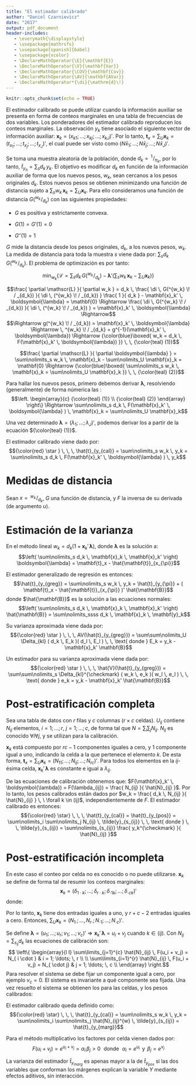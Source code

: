 ```yaml
---
title: "El estimador calibrado"
author: "Daniel Czarnievicz"
date: "2017"
output: pdf_document
header-includes:
   - \everymath{\displaystyle}
   - \usepackage{mathrsfs}
   - \usepackage[spanish]{babel}
   - \usepackage{xcolor}
   - \DeclareMathOperator{\E}{\mathbf{E}}
   - \DeclareMathOperator{\V}{\mathbf{Var}}
   - \DeclareMathOperator{\COV}{\mathbf{Cov}}
   - \DeclareMathOperator{\AV}{\mathbf{AVar}}
   - \DeclareMathOperator*{\di}{\mathrm{d}\!}
---
```


```r
knitr::opts_chunk$set(echo = TRUE)
```

El estimador calibrado se puede utilizar cuando la información auxiliar se presenta en forma de conteos marginales en una tabla de frecuencias de dos variables. Los ponderadores del estimador calibrado reproducen los conteos marginales. La observación $y_k$ tiene asociado el siguiente vector de información auxiliar: $\mathbf{x}_k = ( x_{k1}; \ldots; x_{kj}; \ldots; x_{kJ} )'$. Por lo tanto, $\mathbf{t}_x = \sum\nolimits_U \mathbf{x}_k = (t_{x_1}; \ldots; t_{x_j}; \ldots; t_{x_J} )'$, el cual puede ser visto como $( N \bar{x}_1; \ldots; N \bar{x}_j; \ldots; N \bar{x}_J )'$.

Se toma una muestra aleatoria de la población, donde $d_k = \, ^1 \! / _{\pi_k}$, por lo tanto, $\hat{t}_{y_{\pi}} = \sum\nolimits_s d_k \, y_k$. El objetivo es modificar $d_k$ en función de la información auxiliar de forma que los nuevos pesos, $w_k$, sean cercanos a los pesos originales $d_k$. Estos nuevos pesos se obtienen minimizando una función de distancia sujeto a $\sum\nolimits_s w_k \, \mathbf{x}_k = \sum\nolimits_U \mathbf{x}_k$. Para ello consideramos una función de distancia $G(^{w_k} \! / _{d_k})$ con las siguientes propiedades:

- $G$ es positiva y estrictamente convexa.

- $G(1) = G'(1) = 0$

- $G''(1) = 1$

$G$ mide la distancia desde los pesos originales, $d_k$, a los nuevos pesos, $w_k$. La medida de distancia para toda la muestra $s$ viene dada por: $\sum\nolimits_s d_k \, G(^{w_k} \! / _{d_k})$. El problema de optimización es por tanto:
$$\min_{w_k} \left\{ \mathscr{L} = \sum\nolimits_s d_k \, G(^{w_k} \! / _{d_k}) - \boldsymbol{\lambda}' \left( \sum\nolimits_s w_k \, \mathbf{x}_k - \sum\nolimits_U \mathbf{x}_k \right) \right\} $$

$$\frac{ \partial \mathscr{L} }{ \partial w_k } = d_k \, \frac{ \di \, G(^{w_k} \! / _{d_k}) }{ \di \, (^{w_k} \! / _{d_k}) } \frac{ 1 }{ d_k } - \mathbf{x}_k' \, \boldsymbol{\lambda} = \mathbf{0} \Rightarrow \frac{ \di \, G(^{w_k} \! / _{d_k}) }{ \di \, (^{w_k} \! / _{d_k}) } = \mathbf{x}_k' \, \boldsymbol{\lambda} \Rightarrow$$
$$\Rightarrow g(^{w_k} \! / _{d_k}) = \mathbf{x}_k' \, \boldsymbol{\lambda} \Rightarrow \, ^{w_k} \! / _{d_k} = g^{-1}(\mathbf{x}_k' \, \boldsymbol{\lambda}) \Rightarrow {\color{blue}\boxed{ w_k = d_k \, F(\mathbf{x}_k' \, \boldsymbol{\lambda}) }} \, \, {\color{teal} (1)}$$

$$\frac{ \partial \mathscr{L} }{ \partial \boldsymbol{\lambda} } = \sum\nolimits_s w_k \, \mathbf{x}_k - \sum\nolimits_U \mathbf{x}_k = \mathbf{0} \Rightarrow {\color{blue}\boxed{ \sum\nolimits_s w_k \, \mathbf{x}_k = \sum\nolimits_U \mathbf{x}_k }} \, \, {\color{teal} (2)}$$

Para hallar los nuevos pesos, primero debemos derivar $\boldsymbol{\lambda}$, resolviendo (generalmente) de forma númerica las \textbf{ecuaciones de calibración}:
$$\left. 
\begin{array}{c}
{\color{teal} (1)} \\
{\color{teal} (2)}
\end{array} \right\}
\Rightarrow
\sum\nolimits_s d_k \, F(\mathbf{x}_k' \, \boldsymbol{\lambda} ) \, \mathbf{x}_k = \sum\nolimits_U \mathbf{x}_k$$

Una vez determinado $\boldsymbol{\lambda} = (\lambda_1; \ldots; \lambda_J)'$, podemos derivar los \textbf{pesos calibrados} a partir de la ecuación ${\color{teal} (1)}$.

El estimador calibrado viene dado por:
$${\color{red} \star } \, \, \, \hat{t}_{y_{cal}} = \sum\nolimits_s w_k \, y_k = \sum\nolimits_s d_k \, F(\mathbf{x}_k' \, \boldsymbol{\lambda} ) \, y_k$$

# Medidas de distancia

Sean $x = \, ^{w_k} \! / _{d_k}$, $G$ una función de distancia, y $F$ la inversa de su derivada (de argumento $u$).

\begin{enumerate}
\item Método lineal:
	\begin{itemize}
	\item $G(x) = \frac{1}{2} (x - 1)^2 \, \, x \in \mathbb{R}$
	\item $F(u) = 1 + u \, \, u \in \mathbb{R}$
	\end{itemize}
\item Método multiplicativo:
	\begin{itemize}
	\item $G(x) = x \log x - x + 1 \, \, x > 0$
	\item $F(u) = e^u \, \, u > 0$
	\end{itemize}
\item Método logit $(L; \, U)$:
	\begin{itemize}
	\item Sean $L$ y $U$ dos números reales tales que $L < 1 < U$
	\item Sea $A = \frac{ U-L }{(1-L)(U-1)}$
	\item $G(x) = \left\{ \begin{array}{l}
							\frac{1}{A} \left[ (x-L) \log \left( \frac{x-L}{1-L} \right) + (U-x) \log \left( \frac{U-x}{U-1} \right) \right] \, \, \text{ si } L < x < U \\
							\\
							+\infty \, \, \text{ en otro caso } \end{array} \right.$
	\item $F(u) = \frac{ L(U-1) + U(1-L) e^{Au} }{ U-1 + (1-L) e^{Au} } \, \, u \in (L; \, U)$
	\end{itemize}
\item Método lineal truncado $(L; \, U)$:
	\begin{itemize}
	\item Sean $L$ y $U$ dos números reales tales que $L < 1 < U$
	\item $G(x) = \left\{ \begin{array}{l}
							\frac{1}{2} (x-1)^2 \, \, \text{ si } L < x < U \\
							\\
							+\infty \, \, \text{ en otro caso } \end{array} \right.$
	\item $F(u) = \left\{ \begin{array}{l}
							L \, \, \text{ si } u < L-1 \\
							\\
							1+u \, \, \text{ si } u \in [L-1, \, U-1] \\
							\\
							U \, \, \text{ si } u > U-1 \end{array} \right.$
	\end{itemize}
\end{enumerate}

# Estimación de la varianza

En el método lineal\footnote{Las propiedades para muestras grandes coinciden en todos los métodos.} $w_k=d_k (1 + \mathbf{x}_k' \, \boldsymbol{\lambda})$, donde $\boldsymbol{\lambda}$ es la solución a:
$$\left( \sum\nolimits_s d_k \, \mathbf{x}_k \, \mathbf{x}_k' \right) \boldsymbol{\lambda} = \mathbf{t}_x - \hat{\mathbf{t}}_{x_{\pi}}$$

El estimador generalizado de regresión es entonces:
$$\hat{t}_{y_{greg}} = \sum\nolimits_s w_k \, y_k = \hat{t}_{y_{\pi}} + ( \mathbf{t}_x - \hat{\mathbf{t}}_{x_{\pi}} )' \hat{\mathbf{B}}$$
donde $\hat{\mathbf{B}}$ es la solución a las ecuaciones normales:
$$\left( \sum\nolimits_s d_k \, \mathbf{x}_k \, \mathbf{x}_k' \right) \hat{\mathbf{B}} = \sum\nolimits_ssss d_k \, \mathbf{x}_k \, \mathbf{y}_k$$ 

Su varianza aproximada viene dada por:
$${\color{red} \star } \, \, \, AV(\hat{t}_{y_{greg}}) = \sum\sum\nolimits_U \Delta_{kl} ( d_k \, E_k )( d_l \, E_l ) \, \, \text{ donde } E_k = y_k - \mathbf{x}_k' \mathbf{B}$$

Un estimador para su varianza aproximada viene dada por:
$${\color{red} \star } \, \, \, \hat{V}(\hat{t}_{y_{greg}}) = \sum\sum\nolimits_s \Delta_{kl}^{\checkmark} ( w_k \, e_k )( w_l \, e_l ) \, \, \text{ donde } e_k = y_k - \mathbf{x}_k' \hat{\mathbf{B}}$$

# Post-estratificación completa

Sea una tabla de datos con $r$ filas y $c$ columnas ($r \times c$ celdas). $U_{ij}$ contiene $N_{ij}$ elementos, $i = 1; \ldots; \, r$, $j = 1; \ldots; \, c$, de forma tal que $N= \sum\nolimits_i \sum\nolimits_j N_{ij}$. $N_{ij}$ es conocido $\forall i \forall j$, y se utilizan para la calibración.

$\mathbf{x}_k$ está compuesto por $rc - 1$ componentes iguales a cero, y $1$ componente igual a uno, indicando la celda a la que pertenece el elemento $k$. De esta forma, $\mathbf{t}_x = \sum\nolimits_U \mathbf{x}_k = ( N_{11}; \ldots; \, N_{ij}; \ldots; \, N_{rc} )'$. Para todos los elementos en la $ij$-ésima celda, $\mathbf{x}_k' \, \boldsymbol{\lambda}$ es constante e igual a $\lambda_{ij}$.

De las ecuaciones de calibración obtenemos que: $F(\mathbf{x}_k' \, \boldsymbol{\lambda}) = F(\lambda_{ij}) = \frac{ N_{ij} }{ \hat{N}_{ij} }$. Por lo tanto, los pesos calibrados están dados por $w_k = \frac{ d_k \, N_{ij} }{ \hat{N}_{ij} } \, \ \forall k \in (ij)$, independientemente de $F$. El estimador calibrado es entonces:
$${\color{red} \star} \, \, \, \hat{t}_{y_{cal}} = \hat{t}_{y_{pos}} = \sum\nolimits_i \sum\nolimits_j N_{ij} \, \tilde{y}_{s_{ij}} \, \, \text{ donde } \, \, \tilde{y}_{s_{ij}} = \sum\nolimits_{s_{ij}} \frac{ y_k^{\checkmark} }{ \hat{N}_{ij} }$$

# Post-estratificación incompleta

En este caso el conteo por celda no es conocido o no puede utilizarse. $\mathbf{x}_k$ se define de forma tal de resumir los conteos marginales:
$$\mathbf{x}_k = ( \delta_{1 \cdot k}; \ldots; \, \delta_{r \cdot k}; \, \delta_{ \cdot 1 k}; \ldots; \, \delta_{ \cdot c k} )'$$
donde:
\begin{center}
\begin{tabular}{c c}
	$\delta_{i \cdot k} = \left\{ \begin{array}{c l}
									1 & \text{ si } k \in \text{ a la fila } i \\
									0 & \text{ si } k \notin \text{ a la fila } i
								  \end{array} \right.$
	&
	$\delta_{\cdot j k} = \left\{ \begin{array}{c l}
									1 & \text{ si } k \in \text{ a la columna } j \\
									0 & \text{ si } k \notin \text{ a la columna } j
								  \end{array} \right.$
\end{tabular}
\end{center}
Por lo tanto, $\mathbf{x}_k$ tiene dos entradas iguales a uno, y $r + c - 2$ entradas iguales a cero. Entonces, $\sum\nolimits_U \mathbf{x}_k = ( N_{1 \cdot}; \ldots, \, N_{r \cdot}; \, N_{\cdot 1}; \, \ldots; \, N_{\cdot c})'$.

Se define $\boldsymbol{\lambda} = ( u_1; \ldots; \, u_r; \, v_1; \ldots; \, v_c )' \Rightarrow \mathbf{x}_k' \, \boldsymbol{\lambda} = u_i + v_j$ cuando $k \in (ij)$. Con $N_{ij} = \sum\nolimits_{s_{ij}} d_k$ las ecuaciones de calibración son:
$$ \left\{ \begin{array}{l l}
\sum\limits_{j=1}^{c} \hat{N}_{ij} \, F(u_i + v_j) = N_{ i \cdot } & i = 1; \ldots; \, r \\ \\
\sum\limits_{i=1}^{r} \hat{N}_{ij} \, F(u_i + v_j) = N_{ \cdot j} & j = 1; \ldots; \, c \\
\end{array} \right.$$
Para resolver el sistema se debe fijar un componente igual a cero, por ejemplo $v_c = 0$. El sistema es invariante a qué componente sea fijada. Una vez resuelto el sistema se obtienen los \textbf{conteos calibrados} para las celdas, y los pesos calibrados:
\begin{center}
	\begin{tabular}{c c c}
	${\color{red} \star} \, \, \, \hat{N}_{ij}^{w} = \hat{N}_{ij} F(u_i + v_j)$ & &	${\color{red} \star} \, \, \, w_k = d_k \, \frac{ \hat{N}_{ij}^{w} }{ \hat{N}_{ij} }$
	\end{tabular}
\end{center}

El estimador calibrado queda definido como:
$${\color{red} \star} \, \, \, \hat{t}_{y_{cal}} = \sum\nolimits_s w_k \, y_k = \sum\nolimits_i \sum\nolimits_j \hat{N}_{ij}^{w} \, \tilde{y}_{s_{ij}} = \hat{t}_{y_{marg}}$$

Para el método multiplicativo los factores por celda vienen dados por:
$$F(u_i + v_j) = e^{u_i + v_j} = \alpha_i \, \beta_j > 0 \, \, \text{ donde } \, \, \alpha_i = e^{u_i} \, \text{ y } \, \beta_j = e^{v_j}$$

La varianza del estimador $\hat{t}_{y_{marg}}$ es apenas mayor a la de $\hat{t}_{y_{pos}}$ si las dos variables que conforman los márgenes explican la variable $Y$ mediante efectos aditivos, sin interacción.
